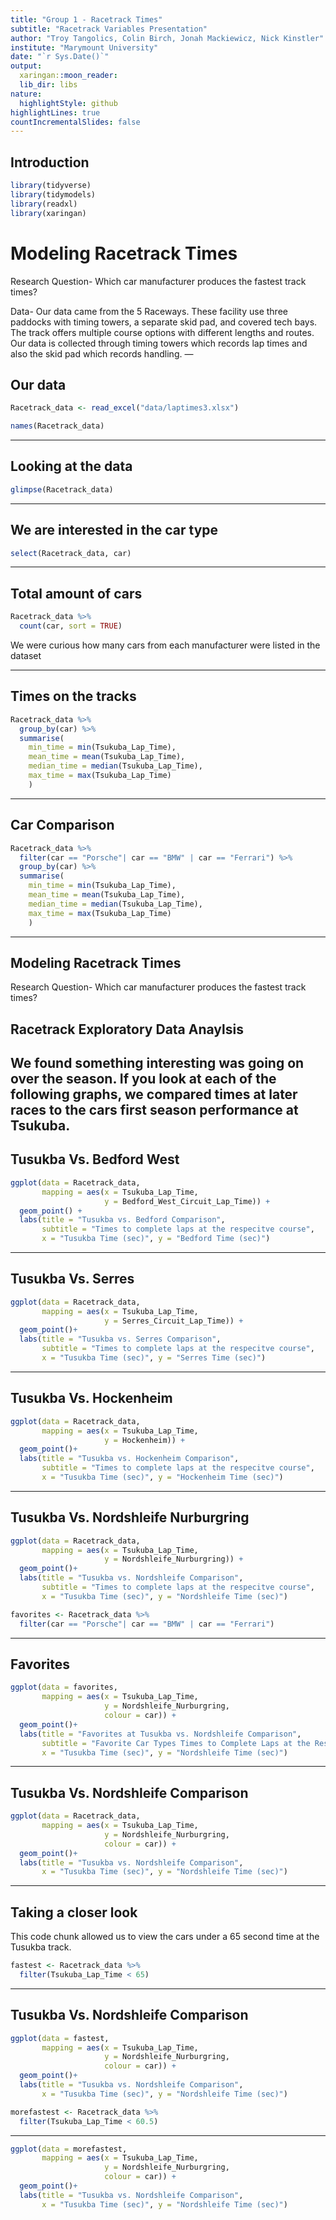 ```yaml
---
title: "Group 1 - Racetrack Times"
subtitle: "Racetrack Variables Presentation"
author: "Troy Tangolics, Colin Birch, Jonah Mackiewicz, Nick Kinstler"
institute: "Marymount University"
date: "`r Sys.Date()`"
output:
  xaringan::moon_reader:
  lib_dir: libs
nature:
  highlightStyle: github
highlightLines: true
countIncrementalSlides: false
---
```


## Introduction

```r
library(tidyverse)
library(tidymodels)
library(readxl)
library(xaringan)
```

# Modeling Racetrack Times
Research Question- Which car manufacturer produces the fastest track times?

Data- Our data came from the 5 Raceways. These facility use three paddocks
with timing towers, a separate skid pad, and covered tech bays. The track offers multiple course
options with different lengths and routes. Our data is collected through timing towers which
records lap times and also the skid pad which records handling.
---

## Our data

```r
Racetrack_data <- read_excel("data/laptimes3.xlsx")
```


```r
names(Racetrack_data)
```
---

## Looking at the data

```r
glimpse(Racetrack_data)
```
---

## We are interested in the car type

```r
select(Racetrack_data, car)
```
---

## Total amount of cars

```r
Racetrack_data %>%
  count(car, sort = TRUE)
```
We were curious how many cars from each manufacturer were listed in the dataset

---

## Times on the tracks

```r
Racetrack_data %>%
  group_by(car) %>%
  summarise(
    min_time = min(Tsukuba_Lap_Time),
    mean_time = mean(Tsukuba_Lap_Time),
    median_time = median(Tsukuba_Lap_Time),
    max_time = max(Tsukuba_Lap_Time)
    )
```
---

## Car Comparison

```r
Racetrack_data %>%
  filter(car == "Porsche"| car == "BMW" | car == "Ferrari") %>%
  group_by(car) %>%
  summarise(
    min_time = min(Tsukuba_Lap_Time),
    mean_time = mean(Tsukuba_Lap_Time),
    median_time = median(Tsukuba_Lap_Time),
    max_time = max(Tsukuba_Lap_Time)
    )
```
---

## Modeling Racetrack Times
Research Question- Which car manufacturer produces the fastest track times?

## Racetrack Exploratory Data Anaylsis

We found something interesting was going on over the season. If you look at each of the following graphs, we compared times at later races to the cars first season performance at Tsukuba.
---

## Tusukba Vs. Bedford West

```r
ggplot(data = Racetrack_data,
       mapping = aes(x = Tsukuba_Lap_Time,
                     y = Bedford_West_Circuit_Lap_Time)) +
  geom_point() +
  labs(title = "Tusukba vs. Bedford Comparison",
       subtitle = "Times to complete laps at the respecitve course",
       x = "Tusukba Time (sec)", y = "Bedford Time (sec)")
```
---

## Tusukba Vs. Serres

```r
ggplot(data = Racetrack_data,
       mapping = aes(x = Tsukuba_Lap_Time,
                     y = Serres_Circuit_Lap_Time)) +
  geom_point()+
  labs(title = "Tusukba vs. Serres Comparison",
       subtitle = "Times to complete laps at the respecitve course",
       x = "Tusukba Time (sec)", y = "Serres Time (sec)")
```
---

## Tusukba Vs. Hockenheim

```r
ggplot(data = Racetrack_data,
       mapping = aes(x = Tsukuba_Lap_Time,
                     y = Hockenheim)) +
  geom_point()+
  labs(title = "Tusukba vs. Hockenheim Comparison",
       subtitle = "Times to complete laps at the respecitve course",
       x = "Tusukba Time (sec)", y = "Hockenheim Time (sec)")
```
---

## Tusukba Vs. Nordshleife Nurburgring

```r
ggplot(data = Racetrack_data,
       mapping = aes(x = Tsukuba_Lap_Time,
                     y = Nordshleife_Nurburgring)) +
  geom_point()+
  labs(title = "Tusukba vs. Nordshleife Comparison",
       subtitle = "Times to complete laps at the respecitve course",
       x = "Tusukba Time (sec)", y = "Nordshleife Time (sec)")
```

```r
favorites <- Racetrack_data %>%
  filter(car == "Porsche"| car == "BMW" | car == "Ferrari")
```
---

## Favorites

```r
ggplot(data = favorites,
       mapping = aes(x = Tsukuba_Lap_Time,
                     y = Nordshleife_Nurburgring,
                     colour = car)) +
  geom_point()+
  labs(title = "Favorites at Tusukba vs. Nordshleife Comparison",
       subtitle = "Favorite Car Types Times to Complete Laps at the Respecitve course",
       x = "Tusukba Time (sec)", y = "Nordshleife Time (sec)")
```
---

## Tusukba Vs. Nordshleife Comparison

```r
ggplot(data = Racetrack_data,
       mapping = aes(x = Tsukuba_Lap_Time,
                     y = Nordshleife_Nurburgring,
                     colour = car)) +
  geom_point()+
  labs(title = "Tusukba vs. Nordshleife Comparison",
       x = "Tusukba Time (sec)", y = "Nordshleife Time (sec)")
```
---

## Taking a closer look

This code chunk allowed us to view the cars under a 65 second time at the Tusukba track. 
```r
fastest <- Racetrack_data %>%
  filter(Tsukuba_Lap_Time < 65)
```
---

## Tusukba Vs. Nordshleife Comparison 

```r
ggplot(data = fastest,
       mapping = aes(x = Tsukuba_Lap_Time,
                     y = Nordshleife_Nurburgring,
                     colour = car)) +
  geom_point()+
  labs(title = "Tusukba vs. Nordshleife Comparison",
       x = "Tusukba Time (sec)", y = "Nordshleife Time (sec)")
```

```r
morefastest <- Racetrack_data %>%
  filter(Tsukuba_Lap_Time < 60.5)
```
---

```r
ggplot(data = morefastest,
       mapping = aes(x = Tsukuba_Lap_Time,
                     y = Nordshleife_Nurburgring,
                     colour = car)) +
  geom_point()+
  labs(title = "Tusukba vs. Nordshleife Comparison",
       x = "Tusukba Time (sec)", y = "Nordshleife Time (sec)")
```



